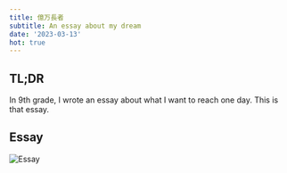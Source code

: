 ```yaml
---
title: 億万長者
subtitle: An essay about my dream
date: '2023-03-13'
hot: true
---
```


## TL;DR

In 9th grade, I wrote an essay about what I want to reach one day. This is that essay.

## Essay

![Essay](/posts/億万長者.png)
